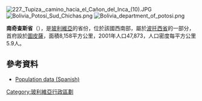[[Image:227._Tupiza,_camino_hacia_el_Cañon_del_Inca_(10).JPG|right]]
[[Image:Bolivia_Potosí_Sud_Chichas.png|right]]
[[Image:Bolivia_department_of_potosi.png|right]]

'''南奇查斯省'''（{{lang-es|Provincia de Sud Chichas}}），是[[玻利維亞|玻利維亞]]的省份，位於該國西南部，屬於[[波托西省|波托西省]]的一部分，首府設於[[圖皮薩|圖皮薩]]，面積8,158平方公里，2001年人口47,873，人口密度每平方公里5.9人。

==參考資料==
*[https://web.archive.org/web/20070222115622/http://www.ine.gov.bo/cgi-bin/PIWDGEOxx.EXE Population data (Spanish)]

{{Bolivia-geo-stub}}
{{玻利維亞省份}}

[[Category:玻利維亞行政區劃|Category:玻利維亞行政區劃]]